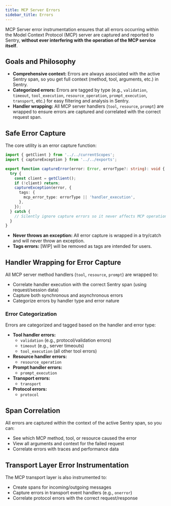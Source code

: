 ```yaml
---
title: MCP Server Errors
sidebar_title: Errors
---
```


MCP Server error instrumentation ensures that all errors occurring within the Model Context Protocol (MCP) server are captured and reported to Sentry, **without ever interfering with the operation of the MCP service itself**. 

## Goals and Philosophy

- **Comprehensive context:** Errors are always associated with the active Sentry span, so you get full context (method, tool, arguments, etc.) in Sentry.
- **Categorized errors:** Errors are tagged by type (e.g., `validation`, `timeout`, `tool_execution`, `resource_operation`, `prompt_execution`, `transport`, etc.) for easy filtering and analysis in Sentry.
- **Handler wrapping:** All MCP server handlers (`tool`, `resource`, `prompt`) are wrapped to ensure errors are captured and correlated with the correct request span.


## Safe Error Capture

The core utility is an error capture function:

```ts
import { getClient } from '../../currentScopes';
import { captureException } from '../../exports';

export function captureError(error: Error, errorType?: string): void {
  try {
    const client = getClient();
    if (!client) return;
    captureException(error, {
      tags: {
        mcp_error_type: errorType || 'handler_execution',
      },
    });
  } catch {
    // Silently ignore capture errors so it never affects MCP operation
  }
}
```

- **Never throws an exception:** All error capture is wrapped in a try/catch and will never throw an exception.
- **Tags errors:** [WIP] will be removed as tags are intended for users.

## Handler Wrapping for Error Capture

All MCP server method handlers (`tool`, `resource`, `prompt`) are wrapped to:
- Correlate handler execution with the correct Sentry span (using request/session data)
- Capture both synchronous and asynchronous errors
- Categorize errors by handler type and error nature

### Error Categorization

Errors are categorized and tagged based on the handler and error type:

- **Tool handler errors:**
  - `validation` (e.g., protocol/validation errors)
  - `timeout` (e.g., server timeouts)
  - `tool_execution` (all other tool errors)
- **Resource handler errors:**
  - `resource_operation`
- **Prompt handler errors:**
  - `prompt_execution`
- **Transport errors:**
  - `transport`
- **Protocol errors:**
  - `protocol`

## Span Correlation

All errors are captured within the context of the active Sentry span, so you can:
- See which MCP method, tool, or resource caused the error
- View all arguments and context for the failed request
- Correlate errors with traces and performance data

## Transport Layer Error Instrumentation

The MCP transport layer is also instrumented to:
- Create spans for incoming/outgoing messages
- Capture errors in transport event handlers (e.g., `onerror`)
- Correlate protocol errors with the correct request/response